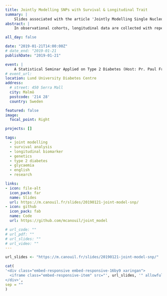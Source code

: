 ```yaml
---
title: Jointly Modelling SNPs with Survival & Longitudinal Trait
summary: | 
    Slides associated with the article 'Jointly Modelling Single Nucleotide Polymorphisms With Longitudinal and Time-to-Event Trait: An Application to Type 2 Diabetes and Fasting Plasma Glucose' (DOI:[10.3389/fgene.2018.00210](https://doi.org/10.3389/fgene.2018.00210)).
abstract: |
    In observational cohorts, longitudinal data are collected with repeated measurements at predetermined time points for many biomarkers, along with other variables measured at baseline. In these cohorts, time until a certain event of interest occurs is reported and very often, a relationship will be observed between some biomarker repeatedly measured over time and that event. Joint models were designed to efficiently estimate statistical parameters describing this relationship by combining a mixed model for the longitudinal biomarker trajectory and a survival model for the time until occurrence of the event, using a set of random effects to account for the relationship between the two types of data. In this paper, we discuss the implementation of joint models in genetic association studies. First, we check model consistency based on different simulation scenarios, by varying sample sizes, minor allele frequencies and number of repeated measurements. Second, using genotypes assayed with the Metabochip DNA arrays (Illumina) from about 4,500 individuals recruited in the French cohort D.E.S.I.R. (Data from an Epidemiological Study on the Insulin Resistance syndrome), we assess the feasibility of implementing the joint modelling approach in a real high-throughput genomic dataset. An alternative model approximating the joint model, called the Two-Step approach (TS), is also presented. Although the joint model shows more precise and less biased estimators than its alternative counterpart, the TS approach results in much reduced computational times, and could thus be used for testing millions of SNPs at the genome-wide scale.

all_day: false

date: "2019-01-21T14:00:00Z"
# date_end: "2019-01-21
publishDate: "2019-01-21"

event: |
    A Statistical Seminar Applied on Type 2 Diabetes (Host: Pr. Paul Franks)
# event_url: 
location: Lund University Diabetes Centre
address:
  # street: 450 Serra Mall
  city: Malmö
  postcode: '214 28'
  country: Sweden

featured: false
image:
  focal_point: Right

projects: []

tags:
  - joint modelling
  - survival analysis
  - longitudinal biomarker
  - genetics
  - type 2 diabetes
  - glycaemia
  - english
  - research

links:  
- icon: file-alt
  icon_pack: far
  name: Slides
  url: https://m.canouil.fr/slides/20190121-joint-model-snp/
- icon: github
  icon_pack: fab
  name: Code
  url: https://github.com/mcanouil/joint_model

# url_code: ""
# url_pdf: ""
# url_slides: ""
# url_video: ""
---
```


```r
url_slides <- "https://m.canouil.fr/slides/20190121-joint-model-snp/"
```

```r
cat(
'<div class="embed-responsive embed-responsive-16by9 xaringan">
  <iframe class="embed-responsive-item" src="', url_slides, '" allowfullscreen></iframe>
</div>',
sep = ""
)
```
